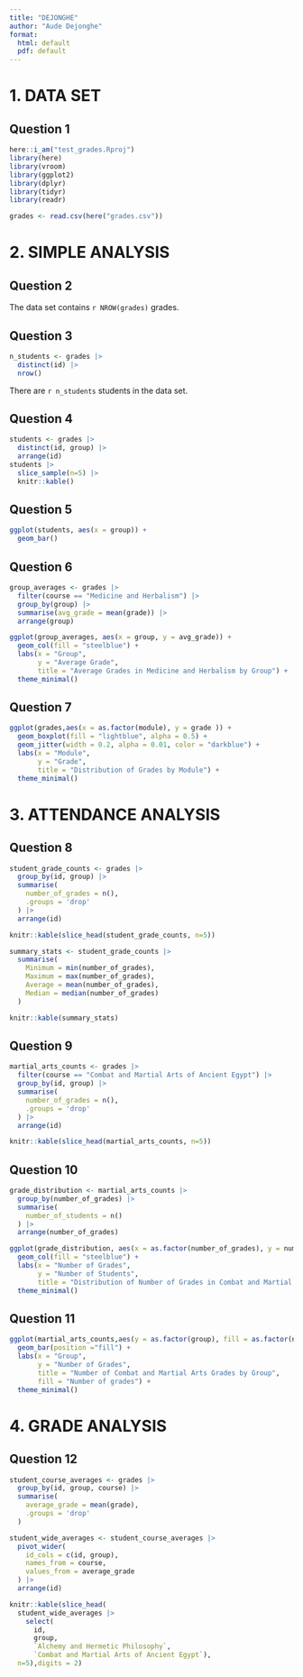 ```yaml
---
title: "DEJONGHE"
author: "Aude Dejonghe"
format: 
  html: default
  pdf: default
---
```


# 1. DATA SET
## Question 1
```r
here::i_am("test_grades.Rproj")
library(here)
library(vroom)
library(ggplot2)
library(dplyr)
library(tidyr)
library(readr)

grades <- read.csv(here("grades.csv"))
```
# 2. SIMPLE ANALYSIS
## Question 2

The data set contains `r NROW(grades)` grades.


## Question 3

```r
n_students <- grades |>
  distinct(id) |>
  nrow()
```

There are `r n_students` students in the data set.


## Question 4

```r
students <- grades |>
  distinct(id, group) |>
  arrange(id)
students |>
  slice_sample(n=5) |>
  knitr::kable()
```

## Question 5

```r
ggplot(students, aes(x = group)) +
  geom_bar()
```


## Question 6

```r
group_averages <- grades |>
  filter(course == "Medicine and Herbalism") |>
  group_by(group) |>
  summarise(avg_grade = mean(grade)) |>
  arrange(group)
```

```r
ggplot(group_averages, aes(x = group, y = avg_grade)) +
  geom_col(fill = "steelblue") +
  labs(x = "Group", 
       y = "Average Grade",
       title = "Average Grades in Medicine and Herbalism by Group") +
  theme_minimal()
```

## Question 7

```r
ggplot(grades,aes(x = as.factor(module), y = grade )) +
  geom_boxplot(fill = "lightblue", alpha = 0.5) +
  geom_jitter(width = 0.2, alpha = 0.01, color = "darkblue") +
  labs(x = "Module",
       y = "Grade",
       title = "Distribution of Grades by Module") +
  theme_minimal()
```

# 3. ATTENDANCE ANALYSIS
## Question 8

```r
student_grade_counts <- grades |>
  group_by(id, group) |>
  summarise(
    number_of_grades = n(),
    .groups = 'drop'
  ) |>
  arrange(id)

knitr::kable(slice_head(student_grade_counts, n=5))
```
```r
summary_stats <- student_grade_counts |>
  summarise(
    Minimum = min(number_of_grades),
    Maximum = max(number_of_grades),
    Average = mean(number_of_grades),
    Median = median(number_of_grades)
  )

knitr::kable(summary_stats)
```

## Question 9

```r
martial_arts_counts <- grades |>
  filter(course == "Combat and Martial Arts of Ancient Egypt") |>
  group_by(id, group) |>
  summarise(
    number_of_grades = n(),
    .groups = 'drop'
  ) |>
  arrange(id)

knitr::kable(slice_head(martial_arts_counts, n=5))
```

## Question 10

```r
grade_distribution <- martial_arts_counts |>
  group_by(number_of_grades) |>
  summarise(
    number_of_students = n()
  ) |>
  arrange(number_of_grades)

ggplot(grade_distribution, aes(x = as.factor(number_of_grades), y = number_of_students)) +
  geom_col(fill = "steelblue") +
  labs(x = "Number of Grades",
       y = "Number of Students",
       title = "Distribution of Number of Grades in Combat and Martial Arts") +
  theme_minimal()
```

## Question 11

```r
ggplot(martial_arts_counts,aes(y = as.factor(group), fill = as.factor(number_of_grades))) +
  geom_bar(position ="fill") +
  labs(x = "Group",
       y = "Number of Grades",
       title = "Number of Combat and Martial Arts Grades by Group",
       fill = "Number of grades") +
  theme_minimal()
```

# 4. GRADE ANALYSIS
## Question 12

```r
student_course_averages <- grades |>
  group_by(id, group, course) |>
  summarise(
    average_grade = mean(grade),
    .groups = 'drop'
  )
```

```r
student_wide_averages <- student_course_averages |>
  pivot_wider(
    id_cols = c(id, group),
    names_from = course,
    values_from = average_grade
  ) |>
  arrange(id)

knitr::kable(slice_head(
  student_wide_averages |>
    select(
      id, 
      group, 
      `Alchemy and Hermetic Philosophy`, 
      `Combat and Martial Arts of Ancient Egypt`), 
  n=5),digits = 2)
```






